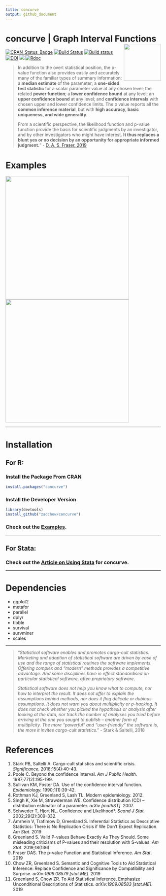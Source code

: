 ```yaml
---
title: concurve
output: github_document
---
```

concurve | Graph Interval Functions <img src="man/figures/logo.svg" align="right" width="120" />
================

[![CRAN\_Status\_Badge](http://www.r-pkg.org/badges/version/concurve)](https://cran.r-project.org/package=concurve)
[![Build Status](https://travis-ci.org/Zadchow/concurve.svg?branch=master)](https://travis-ci.org/Zadchow/concurve)
[![Build status](https://ci.appveyor.com/api/projects/status/v8sp9x96dap2om9s?svg=true)](https://ci.appveyor.com/project/Zadchow/concurve)
[![DOI](https://zenodo.org/badge/165464881.svg)](https://zenodo.org/badge/latestdoi/165464881)
[![](https://cranlogs.r-pkg.org/badges/grand-total/concurve)](https://cran.r-project.org/package=concurve)
[![Rdoc](http://www.rdocumentation.org/badges/version/concurve)](http://www.rdocumentation.org/packages/concurve)

> In addition to the overt statistical position, the p-value function also provides easily and accurately many of the familiar types of summary information: a **median estimate** of the parameter; a **one-sided test statistic** for a scalar parameter value at any chosen level; the related **power function**; a **lower confidence bound** at any level; an **upper confidence bound** at any level; and **confidence intervals** with chosen upper and lower confidence limits. The p value reports all the **common inference material**, but with **high accuracy, basic uniqueness, and wide generality**.
>
> From a scientific perspective, the likelihood function and p-value function provide the basis for scientific judgments by an investigator, and by other investigators who might have interest. **It thus replaces a blunt yes or no decision by an opportunity for appropriate informed judgment.**” - [D. A. S. Fraser, 2019](https://doi.org/10.1080/00031305.2018.1556735)

# Examples 

<img src = "https://res.cloudinary.com/less-likely/image/upload/v1568855498/Site/Figure1.png" align="center" width ="400">
<img src = "https://res.cloudinary.com/less-likely/image/upload/v1568855498/Site/Figure2.png" align="center" width="400">

* * * 

# Installation

## For R:

### Install the Package From CRAN

``` r
install.packages("concurve")
```

### Install the Developer Version

```r
library(devtools)
install_github("zadchow/concurve")
```

### Check out the [Examples](https://data.lesslikely.com/concurve/articles/examples.html).

* * * 

## For Stata:

### Check out the [Article on Using Stata](https://data.lesslikely.com/concurve/articles/stata.html) for concurve.

* * * 

# Dependencies

* ggplot2
* metafor
* parallel
* dplyr
* tibble
* survival
* survminer
* scales

* * * 

> "*Statistical software enables and promotes cargo-cult statistics.
> Marketing and adoption of statistical software are driven by ease of
> use and the range of statistical routines the software implements.
> Offering complex and “modern” methods provides a competitive
> advantage. And some disciplines have in effect standardised on
> particular statistical software, often proprietary software*.
> 
> *Statistical software does not help you know what to compute, nor how
> to interpret the result. It does not offer to explain the assumptions
> behind methods, nor does it flag delicate or dubious assumptions. It
> does not warn you about multiplicity or p-hacking. It does not check
> whether you picked the hypothesis or analysis after looking at the
> data, nor track the number of analyses you tried before arriving at
> the one you sought to publish – another form of multiplicity. The more
> “powerful” and “user-friendly” the software is, the more it invites
> cargo-cult statistics*." - Stark & Saltelli, 2018

# References

1.  Stark PB, Saltelli A. Cargo-cult statistics and scientific crisis.
    _Significance._ 2018;15(4):40-43. 
2.  Poole C. Beyond the confidence interval. 
    _Am J Public Health._ 1987;77(2):195-199. 
3.  Sullivan KM, Foster DA. Use of the confidence interval function.
    _Epidemiology._ 1990;1(1):39-42.
4.  Rothman KJ, Greenland S, Lash TL. Modern epidemiology. 2012.
5.  Singh K, Xie M, Strawderman WE. Confidence distribution (CD) -- distribution estimator of a parameter. 
    _arXiv [mathST]_. 2007. 
6.  Schweder T, Hjort NL. Confidence and Likelihood*. 
    _Scand J Stat._ 2002;29(2):309-332. 
7.  Amrhein V, Trafimow D, Greenland S. Inferential Statistics as Descriptive Statistics: There is No Replication     Crisis if We Don't Expect Replication. _Am Stat_. 2019
8.  Greenland S. Valid P-values Behave Exactly As They Should. Some misleading criticisms of P-values and their      resolution with S-values. _Am Stat_. 2019;18(136).
9.  Fraser DAS. The p-value Function and Statistical Inference. _Am Stat_. 2019
10. Chow ZR, Greenland S. Semantic and Cognitive Tools to Aid Statistical Inference: Replace Confidence and Significance by Compatibility and Surprise. _arXiv:1909.08579 [stat.ME]_. 2019
11. Greenland S, Chow ZR. To Aid Statistical Inference, Emphasize Unconditional Descriptions of Statistics. _arXiv:1909.08583 [stat.ME]_. 2019
